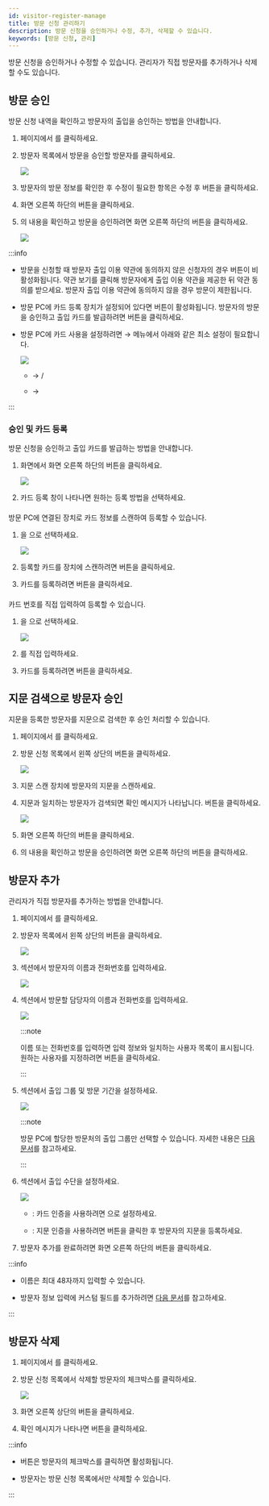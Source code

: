 ```yaml
---
id: visitor-register-manage
title: 방문 신청 관리하기
description: 방문 신청을 승인하거나 수정, 추가, 삭제할 수 있습니다.
keywords: [방문 신청, 관리]
---
```


방문 신청을 승인하거나 수정할 수 있습니다. 관리자가 직접 방문자를 추가하거나 삭제할 수도 있습니다.

## 방문 승인

방문 신청 내역을 확인하고 방문자의 출입을 승인하는 방법을 안내합니다.

1. <Cmd sid='shell.header.launcher' /> 페이지에서 <Cmd sid='shell.header.visitor' />를 클릭하세요.

1. 방문자 목록에서 방문을 승인할 방문자를 클릭하세요.

    <Image src='/img/biostarx-visitor-register-lists.png' />

1. 방문자의 방문 정보를 확인한 후 수정이 필요한 항목은 수정 후 <Cmd sid='common.edit' product='2' /> 버튼을 클릭하세요.

1. 화면 오른쪽 하단의 <Cmd sid='visitor.status.checkIn' product='2' /> 버튼을 클릭하세요.

1. <Cmd sid='visitor.visitRegisterInfo' product='2' />의 내용을 확인하고 방문을 승인하려면 화면 오른쪽 하단의 <Cmd sid='button.checkin' product='2' /> 버튼을 클릭하세요.

    <Image src='/img/biostarx-visitor-register-item-approved.png' />

:::info

* 방문을 신청할 때 방문자 출입 이용 약관에 동의하지 않은 신청자의 경우 <Cmd sid='button.checkin' product='2' /> 버튼이 비활성화됩니다. 약관 보기를 클릭해 방문자에게 출입 이용 약관을 제공한 뒤 약관 동의를 받으세요. 방문자 출입 이용 약관에 동의하지 않을 경우 방문이 제한됩니다.

* 방문 PC에 카드 등록 장치가 설정되어 있다면 <Cmd sid='visitor.button.approveAndRegisterCard' product='2' /> 버튼이 활성화됩니다. 방문자의 방문을 승인하고 출입 카드를 발급하려면 <Cmd sid='visitor.button.approveAndRegisterCard' product='2' /> 버튼을 클릭하세요.

* 방문 PC에 카드 사용을 설정하려면 <Cmd sid='shell.header.setting' /> → <Cmd sid='shell.header.visitor' /> 메뉴에서 아래와 같은 최소 설정이 필요합니다.

  <Image src='/img/biostarx-visitor-settings-use-card.png' />

  * <Cmd sid='visitor.site' product='2' /> <Cmd sid='common.setting' product='2' /> → <Cmd sid='common.card' product='2' /> <Cmd sid='common.use' product='2' /> / <Cmd sid='user.cardType' product='2' />

  * <Cmd sid='visitor.pc.management' product='2' /> <Cmd sid='visitor.pc.setting' product='2' /> → <Cmd sid='common.card' product='2' /> <Cmd sid='setting.server.enrollment_device.device_name' product='2' />

:::

### 승인 및 카드 등록

방문 신청을 승인하고 출입 카드를 발급하는 방법을 안내합니다. 

1. <Cmd sid='visitor.visitRegisterInfo' product='2' /> 화면에서 화면 오른쪽 하단의 <Cmd sid='visitor.button.approveAndRegisterCard' product='2' /> 버튼을 클릭하세요.

    <Image src='/img/biostarx-visitor-register-item-approved-card.png' />

1. 카드 등록 창이 나타나면 원하는 등록 방법을 선택하세요.

#### <Cmd sid='common.registerByCardReader' product='2' className='normal' />

방문 PC에 연결된 장치로 카드 정보를 스캔하여 등록할 수 있습니다.

1. <Cmd sid='common.registrationOption' product='2' />을 <Cmd sid='common.registerByCardReader' product='2' />으로 선택하세요.

    <Image src='/img/biostarx-visitor-register-item-approved-card-reader.png' />

1. 등록할 카드를 장치에 스캔하려면 <Cmd sid='common.readCard' product='2' /> 버튼을 클릭하세요.

1. 카드를 등록하려면 <Cmd sid='button.enroll' product='2' /> 버튼을 클릭하세요.


#### <Cmd sid='common.enterManually' product='2' className='normal' />

카드 번호를 직접 입력하여 등록할 수 있습니다.

1. <Cmd sid='common.registrationOption' product='2' />을 <Cmd sid='common.enterManually' product='2' />으로 선택하세요.

    <Image src='/img/biostarx-visitor-register-item-approved-card-manual.png' />

1. <Cmd sid='user.cardId' product='2' />를 직접 입력하세요.

1. 카드를 등록하려면 <Cmd sid='button.enroll' product='2' /> 버튼을 클릭하세요.


## 지문 검색으로 방문자 승인

지문을 등록한 방문자를 지문으로 검색한 후 승인 처리할 수 있습니다.

1. <Cmd sid='shell.header.launcher' /> 페이지에서 <Cmd sid='shell.header.visitor' />를 클릭하세요.

1. 방문 신청 목록에서 왼쪽 상단의 <Cmd sid='visitor.button.searchVisitorByFingerprint' product='2' /> 버튼을 클릭하세요.

    <Image src='/img/biostarx-visitor-list-search-fingerprint.png' />

1. 지문 스캔 장치에 방문자의 지문을 스캔하세요.

1. 지문과 일치하는 방문자가 검색되면 확인 메시지가 나타납니다. <Cmd sid='visitor.button.registerInformation' product='2' /> 버튼을 클릭하세요.

    <Image src='/img/biostarx-visitor-list-search-fingerprint-confirm.png' />

1. 화면 오른쪽 하단의 <Cmd sid='visitor.status.checkIn' product='2' /> 버튼을 클릭하세요.

1. <Cmd sid='visitor.visitRegisterInfo' product='2' />의 내용을 확인하고 방문을 승인하려면 화면 오른쪽 하단의 <Cmd sid='button.checkin' product='2' /> 버튼을 클릭하세요.


## 방문자 추가

관리자가 직접 방문자를 추가하는 방법을 안내합니다.

1. <Cmd sid='shell.header.launcher' /> 페이지에서 <Cmd sid='shell.header.visitor' />를 클릭하세요.

1. 방문자 목록에서 왼쪽 상단의 <IcAdd /> <Cmd sid='button.func.addVisitor' product='2' /> 버튼을 클릭하세요.

    <Image src='/img/biostarx-visitor-register-lists-add.png' />

1. <Cmd sid='common.visitor' product='2' /> 섹션에서 방문자의 이름과 전화번호를 입력하세요.

    <Image src='/img/biostarx-visitor-register-lists-add-visitor-info.png' />

1. <Cmd sid='visitor.host' product='2' /> 섹션에서 방문할 담당자의 이름과 전화번호를 입력하세요.

    <Image src='/img/biostarx-visitor-register-lists-add-admin-info.png' />

    :::note

    이름 또는 전화번호를 입력하면 입력 정보와 일치하는 사용자 목록이 표시됩니다. 원하는 사용자를 지정하려면 <Cmd sid='button.choose' product='2' /> 버튼을 클릭하세요.

    :::

1. <Cmd sid='visitor.accessInfo' product='2' /> 섹션에서 출입 그룹 및 방문 기간을 설정하세요.

    <Image src='/img/biostarx-visitor-register-lists-add-access-info.png' />

    :::note

    방문 PC에 할당한 방문처의 출입 그룹만 선택할 수 있습니다. 자세한 내용은 [다음 문서](settings-visitor#settings-visitor-site)를 참고하세요.

    :::

1. <Cmd sid='common.credential' product='2' /> 섹션에서 출입 수단을 설정하세요.

    <Image src='/img/biostarx-visitor-register-lists-add-credential.png' />

    * <Cmd sid='common.card' product='2' />: 카드 인증을 사용하려면 <Cmd sid='visitor.request' product='2' />으로 설정하세요.

    * <Cmd sid='common.fingerPrint' product='2' />: 지문 인증을 사용하려면 <Cmd sid='button.addFingerprint' product='2' /> 버튼을 클릭한 후 방문자의 지문을 등록하세요.

1. 방문자 추가를 완료하려면 화면 오른쪽 하단의 <Cmd sid='button.register' product='2' /> 버튼을 클릭하세요.

:::info

* 이름은 최대 48자까지 입력할 수 있습니다.

* 방문자 정보 입력에 커스텀 필드를 추가하려면 [다음 문서](settings-visitor#settings-visitor-custom-field)를 참고하세요.

:::


## 방문자 삭제

1. <Cmd sid='shell.header.launcher' /> 페이지에서 <Cmd sid='shell.header.visitor' />를 클릭하세요.

1. 방문 신청 목록에서 삭제할 방문자의 체크박스를 클릭하세요.

    <Image src='/img/biostarx-visitor-register-lists-remove-visitor.png' />

1. 화면 오른쪽 상단의 <Cmd sid='button.func.deleteVisitor' product='2' /> 버튼을 클릭하세요.

1. 확인 메시지가 나타나면 <Cmd sid='button.yes' product='2' /> 버튼을 클릭하세요.

:::info

* <Cmd sid='button.func.deleteVisitor' product='2' /> 버튼은 방문자의 체크박스를 클릭하면 활성화됩니다.

* 방문자는 방문 신청 목록에서만 삭제할 수 있습니다.

:::